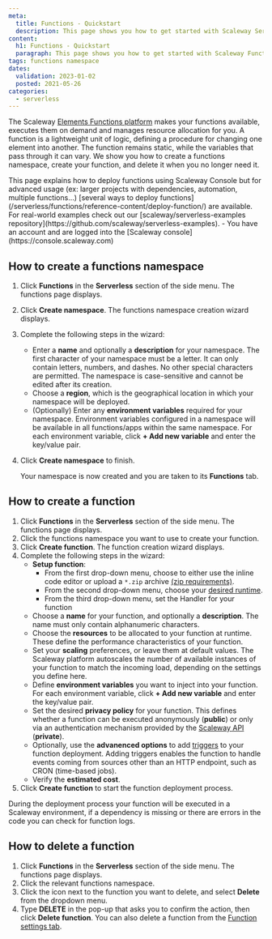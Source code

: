 ```yaml
---
meta:
  title: Functions - Quickstart
  description: This page shows you how to get started with Scaleway Serverless Functions
content:
  h1: Functions - Quickstart
  paragraph: This page shows you how to get started with Scaleway Functions
tags: functions namespace 
dates:
  validation: 2023-01-02
  posted: 2021-05-26
categories:
  - serverless
---
```


The Scaleway [Elements Functions platform](https://www.scaleway.com/en/serverless-functions/) makes your functions available, executes them on demand and manages resource allocation for you. A function is a lightweight unit of logic, defining a procedure for changing one element into another. The function remains static, while the variables that pass through it can vary. We show you how to create a functions namespace, create your function, and delete it when you no longer need it.

<Message type="tip">
  This page explains how to deploy functions using Scaleway Console but for advanced usage (ex: larger projects with dependencies, automation, multiple functions...) [several ways to deploy functions](/serverless/functions/reference-content/deploy-function/) are available.
  <br />
  For real-world examples check out our [scaleway/serverless-examples repository](https://github.com/scaleway/serverless-examples).
</Message>



<Macro id="iam-requirements" />

<Message type="requirement">
  - You have an account and are logged into the [Scaleway console](https://console.scaleway.com)
</Message>

## How to create a functions namespace

1. Click **Functions** in the **Serverless** section of the side menu. The functions page displays.
2. Click **Create namespace**. The functions namespace creation wizard displays.
3. Complete the following steps in the wizard: 
    - Enter a **name** and optionally a **description** for your namespace. The first character of your namespace must be a letter. It can only contain letters, numbers, and dashes. No other special characters are permitted. The namespace is case-sensitive and cannot be edited after its creation.
    - Choose a **region**, which is the geographical location in which your namespace will be deployed.
    - (Optionally) Enter any **environment variables** required for your namespace. Environment variables configured in a namespace will be available in all functions/apps within the same namespace. For each environment variable, click **+ Add new variable** and enter the key/value pair.
4. Click **Create namespace** to finish.
    
    Your namespace is now created and you are taken to its **Functions** tab.

## How to create a function

1. Click **Functions** in the **Serverless** section of the side menu. The functions page displays.
2. Click the functions namespace you want to use to create your function.
3. Click **Create function**. The function creation wizard displays.
4. Complete the following steps in the wizard:
    - **Setup function**:
      - From the first drop-down menu, choose to either use the inline code editor or upload a `*.zip` archive [(zip requirements)](/serverless/functions/how-to/package-function-dependencies-in-zip/).
      - From the second drop-down menu, choose your [desired runtime](/serverless/functions/reference-content/functions-lifecycle/).
      - From the third drop-down menu, set the Handler for your function
    - Choose a **name** for your function, and optionally a **description**. The name must only contain alphanumeric characters.
    - Choose the **resources** to be allocated to your function at runtime. These define the performance characteristics of your function.
    - Set your **scaling** preferences, or leave them at default values. The Scaleway platform autoscales the number of available instances of your function to match the incoming load, depending on the settings you define here.
    - Define **environment variables** you want to inject into your function. For each environment variable, click **+ Add new variable** and enter the key/value pair.
    - Set the desired **privacy policy** for your function. This defines whether a function can be executed anonymously (**public**) or only via an authentication mechanism provided by the [Scaleway API](https://www.scaleway.com/en/developers/api/serverless-functions/#authentication) (**private**).
    - Optionally, use the **advanenced options** to add [triggers](/serverless/functions/concepts/#trigger) to your function deployment. Adding triggers enables the function to handle events coming from sources other than an HTTP endpoint, such as CRON (time-based jobs).
    - Verify the **estimated cost**.
5. Click **Create function** to start the function deployment process.
  <Message type="note">
    During the deployment process your function will be executed in a Scaleway environment, if a dependency is missing or
    there are errors in the code you can check for function logs.
  </Message>

## How to delete a function

1. Click **Functions** in the **Serverless** section of the side menu. The functions page displays.
2. Click the relevant functions namespace.
3. Click the <Icon name="more" /> icon next to the function you want to delete, and select **Delete** from the dropdown menu.
4. Type **DELETE** in the pop-up that asks you to confirm the action, then click **Delete function**.
    <Message type="tip">
      You can also delete a function from the [Function settings tab](/serverless/functions/how-to/manage-a-functions-namespace/).
    </Message>
